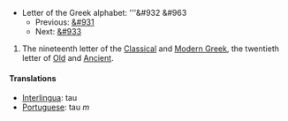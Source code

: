 *Letter of the Greek alphabet: '''&#932 &#963
**Previous: [[sigma|&#931]]
**Next: [[upsilon|&#933]]

# The nineteenth letter of the [[Classical Greek|Classical]] and [[Modern Greek]], the twentieth letter of [[Old Greek|Old]] and [[Ancient Greek|Ancient]].
==== Translations ====
*[[Interlingua]]: tau
*[[Portuguese]]: tau ''m''